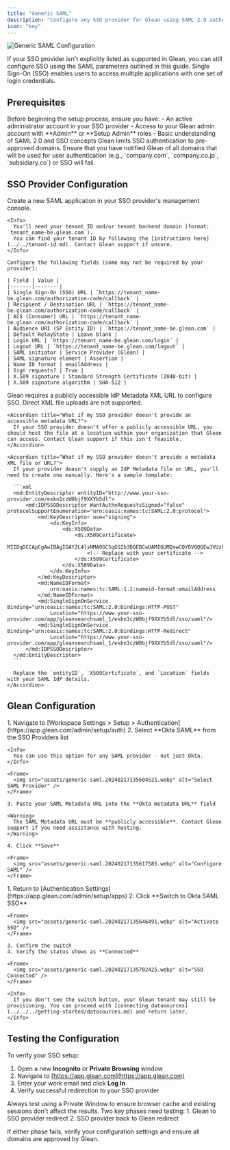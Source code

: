 ```yaml
---
title: "Generic SAML"
description: "Configure any SSO provider for Glean using SAML 2.0 authentication"
icon: "key"
---
```


<img className="rounded-md" src="assets/generic-saml.20240217145136029.webp" alt="Generic SAML Configuration" />

If your SSO provider isn't explicitly listed as supported in Glean, you can still configure SSO using the SAML parameters outlined in this guide. Single Sign-On (SSO) enables users to access multiple applications with one set of login credentials.

## Prerequisites

<Card>
Before beginning the setup process, ensure you have:
- An active administrator account in your SSO provider
- Access to your Glean admin account with **Admin** or **Setup Admin** roles
- Basic understanding of SAML 2.0 and SSO concepts
</Card>

<Warning>
  Glean limits SSO authentication to pre-approved domains. Ensure that you have notified Glean of all domains that will be used for user authentication (e.g., `company.com`, `company.co.jp`, `subsidiary.co`) or SSO will fail.
</Warning>

## SSO Provider Configuration

<Steps>
  <Step title="Create a new SAML App">
    Create a new SAML application in your SSO provider's management console.

    <Info>
      You'll need your tenant ID and/or tenant backend domain (format: `tenant_name-be.glean.com`).
      You can find your tenant ID by following the [instructions here](../../tenant-id.md). Contact Glean support if unsure.
    </Info>

    Configure the following fields (some may not be required by your provider):

    | Field | Value |
    |-------|--------|
    | Single Sign-On (SSO) URL | `https://tenant_name-be.glean.com/authorization-code/callback` |
    | Recipient / Destination URL | `https://tenant_name-be.glean.com/authorization-code/callback` |
    | ACS (Consumer) URL | `https://tenant_name-be.glean.com/authorization-code/callback` |
    | Audience URI (SP Entity ID) | `https://tenant_name-be.glean.com` |
    | Default RelayState | Leave blank |
    | Login URL | `https://tenant_name-be.glean.com/login` |
    | Logout URL | `https://tenant_name-be.glean.com/logout` |
    | SAML initiator | Service Provider (Glean) |
    | SAML signature element | Assertion |
    | Name ID format | emailAddress |
    | Sign requests? | True |
    | X.509 signature | Standard Strength Certificate (2048-bit) |
    | X.509 signature algorithm | SHA-512 |
  </Step>

  <Step title="Copy the IdP Metadata XML URL">
    Glean requires a publicly accessible IdP Metadata XML URL to configure SSO. Direct XML file uploads are not supported.

    <Accordion title="What if my SSO provider doesn't provide an accessible metadata URL?">
      If your SSO provider doesn't offer a publicly accessible URL, you should host the file at a location within your organization that Glean can access. Contact Glean support if this isn't feasible.
    </Accordion>

    <Accordion title="What if my SSO provider doesn't provide a metadata XML file or URL?">
      If your provider doesn't supply an IdP Metadata file or URL, you'll need to create one manually. Here's a sample template:

      ```xml
      <md:EntityDescriptor entityID="http://www.your-sso-provider.com/exkn1czW8bjf9XXYb5dl">
          <md:IDPSSODescriptor WantAuthnRequestsSigned="false" protocolSupportEnumeration="urn:oasis:names:tc:SAML:2.0:protocol">
              <md:KeyDescriptor use="signing">
                  <ds:KeyInfo>
                      <ds:X509Data>
                          <ds:X509Certificate>
                              MIIDqDCCApCgAwIBAgIGAY2L4lsNMA0GCSqGSIb3DQEBCwUAMIGUMQswCQYDVQQGEwJVUzETMBEG
                              <!-- Replace with your certificate -->
                          </ds:X509Certificate>
                      </ds:X509Data>
                  </ds:KeyInfo>
              </md:KeyDescriptor>
              <md:NameIDFormat>
                  urn:oasis:names:tc:SAML:1.1:nameid-format:emailAddress
              </md:NameIDFormat>
              <md:SingleSignOnService Binding="urn:oasis:names:tc:SAML:2.0:bindings:HTTP-POST" 
                  Location="https://www.your-sso-provider.com/app/gleansearchsaml_1/exkn1czW8bjf9XXYb5dl/sso/saml"/>
              <md:SingleSignOnService Binding="urn:oasis:names:tc:SAML:2.0:bindings:HTTP-Redirect" 
                  Location="https://www.your-sso-provider.com/app/gleansearchsaml_1/exkn1czW8bjf9XXYb5dl/sso/saml"/>
          </md:IDPSSODescriptor>
      </md:EntityDescriptor>
      ```

      Replace the `entityID`, `X509Certificate`, and `Location` fields with your SAML IdP details.
    </Accordion>
  </Step>
</Steps>

## Glean Configuration

<Steps>
  <Step title="Configure SAML">
    1. Navigate to [Workspace Settings > Setup > Authentication](https://app.glean.com/admin/setup/auth)
    2. Select **Okta SAML** from the SSO Providers list

    <Info>
      You can use this option for any SAML provider - not just Okta.
    </Info>

    <Frame>
      <img src="assets/generic-saml.20240217135604521.webp" alt="Select SAML Provider" />
    </Frame>

    3. Paste your SAML Metadata URL into the **Okta metadata URL** field

    <Warning>
      The SAML Metadata URL must be **publicly accessible**. Contact Glean support if you need assistance with hosting.
    </Warning>

    4. Click **Save**

    <Frame>
      <img src="assets/generic-saml.20240217135617585.webp" alt="Configure SAML" />
    </Frame>
  </Step>

  <Step title="Activate SSO">
    1. Return to [Authentication Settings](https://app.glean.com/admin/setup/apps)
    2. Click **Switch to Okta SAML SSO**

    <Frame>
      <img src="assets/generic-saml.20240217135646491.webp" alt="Activate SSO" />
    </Frame>

    3. Confirm the switch
    4. Verify the status shows as **Connected**

    <Frame>
      <img src="assets/generic-saml.20240217135702425.webp" alt="SSO Connected" />
    </Frame>

    <Info>
      If you don't see the switch button, your Glean tenant may still be provisioning. You can proceed with [connecting datasources](../../../getting-started/datasources.md) and return later.
    </Info>
  </Step>
</Steps>

## Testing the Configuration

To verify your SSO setup:

1. Open a new **Incognito** or **Private Browsing** window
2. Navigate to [https://app.glean.com](https://app.glean.com)
3. Enter your work email and click **Log In**
4. Verify successful redirection to your SSO provider

<Tip>
  Always test using a Private Window to ensure browser cache and existing sessions don't affect the results.
</Tip>

<Card title="Test both SSO phases">
Two key phases need testing:
1. Glean to SSO provider redirect
2. SSO provider back to Glean redirect

If either phase fails, verify your configuration settings and ensure all domains are approved by Glean.
</Card>
